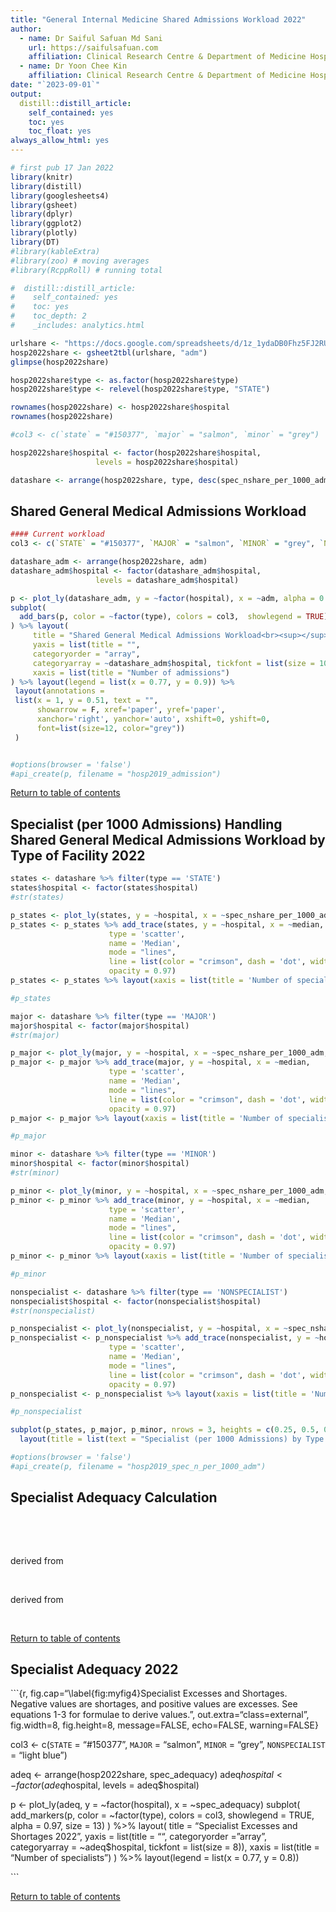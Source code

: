 ```yaml
---
title: "General Internal Medicine Shared Admissions Workload 2022"
author:
  - name: Dr Saiful Safuan Md Sani 
    url: https://saifulsafuan.com
    affiliation: Clinical Research Centre & Department of Medicine Hospital Kuala Lumpur
  - name: Dr Yoon Chee Kin
    affiliation: Clinical Research Centre & Department of Medicine Hospital Pulau Pinang
date: "`2023-09-01`"
output:
  distill::distill_article:
    self_contained: yes
    toc: yes
    toc_float: yes
always_allow_html: yes
---
```



```r
# first pub 17 Jan 2022
library(knitr)
library(distill)
library(googlesheets4)
library(gsheet)
library(dplyr)
library(ggplot2)
library(plotly)
library(DT)
#library(kableExtra)
#library(zoo) # moving averages
#library(RcppRoll) # running total

#  distill::distill_article:
#    self_contained: yes
#    toc: yes
#    toc_depth: 2
#    _includes: analytics.html

```
```r
urlshare <- "https://docs.google.com/spreadsheets/d/1z_1ydaDB0Fhz5FJ2RUtfKb_0bYafuhtebDP3y9L2-vo/edit#gid=1618837026" ### 
hosp2022share <- gsheet2tbl(urlshare, "adm") 
glimpse(hosp2022share)
```

```r
hosp2022share$type <- as.factor(hosp2022share$type)
hosp2022share$type <- relevel(hosp2022share$type, "STATE")

rownames(hosp2022share) <- hosp2022share$hospital
rownames(hosp2022share)

#col3 <- c(`state` = "#150377", `major` = "salmon", `minor` = "grey")

hosp2022share$hospital <- factor(hosp2022share$hospital,
                   levels = hosp2022share$hospital)

datashare <- arrange(hosp2022share, type, desc(spec_nshare_per_1000_adm))
```
## Shared General Medical Admissions Workload
```r
#### Current workload
col3 <- c(`STATE` = "#150377", `MAJOR` = "salmon", `MINOR` = "grey", `NONSPECIALIST` = "light blue")

datashare_adm <- arrange(hosp2022share, adm)
datashare_adm$hospital <- factor(datashare_adm$hospital,
                   levels = datashare_adm$hospital)

p <- plot_ly(datashare_adm, y = ~factor(hospital), x = ~adm, alpha = 0.97, size = 7)
subplot(
  add_bars(p, color = ~factor(type), colors = col3,  showlegend = TRUE) 
) %>% layout(
     title = "Shared General Medical Admissions Workload<br><sup></sup>",
     yaxis = list(title = "",
     categoryorder = "array",
     categoryarray = ~datashare_adm$hospital, tickfont = list(size = 10)),
     xaxis = list(title = "Number of admissions")
) %>% layout(legend = list(x = 0.77, y = 0.9)) %>% 
 layout(annotations = 
 list(x = 1, y = 0.51, text = "", 
      showarrow = F, xref='paper', yref='paper', 
      xanchor='right', yanchor='auto', xshift=0, yshift=0,
      font=list(size=12, color="grey"))
 )


#options(browser = 'false')
#api_create(p, filename = "hosp2019_admission")
```
<a href="#top">Return to table of contents</a>

\pagebreak

## Specialist (per 1000 Admissions) Handling Shared General Medical Admissions Workload by Type of Facility 2022
```r
states <- datashare %>% filter(type == 'STATE')
states$hospital <- factor(states$hospital)
#str(states)

p_states <- plot_ly(states, y = ~hospital, x = ~spec_nshare_per_1000_adm, type = 'bar',  name = 'States', color = ~factor(type), colors = col3)
p_states <- p_states %>% add_trace(states, y = ~hospital, x = ~median, 
                      type = 'scatter', 
                      name = 'Median',
                      mode = "lines", 
                      line = list(color = "crimson", dash = 'dot', width = 7), 
                      opacity = 0.97)
p_states <- p_states %>% layout(xaxis = list(title = 'Number of specialists per 1000 admissions'), yaxis = list(title = '', categoryorder = "total ascending", tickfont = list(size = 8)))

#p_states

major <- datashare %>% filter(type == 'MAJOR')
major$hospital <- factor(major$hospital)
#str(major)

p_major <- plot_ly(major, y = ~hospital, x = ~spec_nshare_per_1000_adm, type = 'bar',  name = 'Major', color = ~factor(type), colors = col3)
p_major <- p_major %>% add_trace(major, y = ~hospital, x = ~median, 
                      type = 'scatter', 
                      name = 'Median',
                      mode = "lines", 
                      line = list(color = "crimson", dash = 'dot', width = 7), 
                      opacity = 0.97)
p_major <- p_major %>% layout(xaxis = list(title = 'Number of specialists per 1000 admissions'), yaxis = list(title = '', categoryorder = "total ascending", tickfont = list(size = 8)))

#p_major

minor <- datashare %>% filter(type == 'MINOR')
minor$hospital <- factor(minor$hospital)
#str(minor)

p_minor <- plot_ly(minor, y = ~hospital, x = ~spec_nshare_per_1000_adm, type = 'bar',  name = 'Minor', color = ~factor(type), colors = col3)
p_minor <- p_minor %>% add_trace(minor, y = ~hospital, x = ~median, 
                      type = 'scatter', 
                      name = 'Median',
                      mode = "lines", 
                      line = list(color = "crimson", dash = 'dot', width = 7), 
                      opacity = 0.97)
p_minor <- p_minor %>% layout(xaxis = list(title = 'Number of specialists per 1000 admissions'), yaxis = list(title = '', categoryorder = "total ascending", tickfont = list(size = 8)))

#p_minor

nonspecialist <- datashare %>% filter(type == 'NONSPECIALIST')
nonspecialist$hospital <- factor(nonspecialist$hospital)
#str(nonspecialist)

p_nonspecialist <- plot_ly(nonspecialist, y = ~hospital, x = ~spec_nshare_per_1000_adm, type = 'bar',  name = 'Nonspecialist', color = ~factor(type), colors = col3)
p_nonspecialist <- p_nonspecialist %>% add_trace(nonspecialist, y = ~hospital, x = ~median, 
                      type = 'scatter', 
                      name = 'Median',
                      mode = "lines", 
                      line = list(color = "crimson", dash = 'dot', width = 7), 
                      opacity = 0.97)
p_nonspecialist <- p_nonspecialist %>% layout(xaxis = list(title = 'Number of specialists per 1000 admissions'), yaxis = list(title = '', categoryorder = "total ascending", tickfont = list(size = 8)))

#p_nonspecialist
```

```r
subplot(p_states, p_major, p_minor, nrows = 3, heights = c(0.25, 0.5, 0.25), shareX = TRUE, shareY = TRUE) %>% 
  layout(title = list(text = "Specialist (per 1000 Admissions) by Type of Facility 2022"))

#options(browser = 'false')
#api_create(p, filename = "hosp2019_spec_n_per_1000_adm")
```

## Specialist Adequacy Calculation

<br> 

\begin{equation}
{Adequacy = {Number\;of\;specialists}_{Actual} - {Number\;of\;specialists}_{Median}}
(\#eq:Adeq)
\end{equation}

<br>

derived from 

\begin{equation}
{{Number\;of\; specialists}_{Median} = {Manpower\;Rate}_{Median} \times  \left( \displaystyle \frac{Admissions}{1000}\right) }
(\#eq:MRn)
\end{equation} 

<br>

derived from

\begin{equation}
{Manpower\;Rate = {Number\;of\; specialists} \div \left( \displaystyle \frac{Admissions}{1000}\right) }
(\#eq:MR)
\end{equation} 

<br>

<a href="#top">Return to table of contents</a>

\pagebreak

## Specialist Adequacy 2022
```{r, fig.cap="\\label{fig:myfig4}Specialist Excesses and Shortages. Negative values are shortages, and positive values are excesses. See equations 1-3 for formulae to derive values.", out.extra="class=external",  fig.width=8, fig.height=8, message=FALSE, echo=FALSE, warning=FALSE}

col3 <- c(`STATE` = "#150377", `MAJOR` = "salmon", `MINOR` = "grey", `NONSPECIALIST` = "light blue")

adeq <- arrange(hosp2022share, spec_adequacy)
adeq$hospital <- factor(adeq$hospital,
                   levels = adeq$hospital)

p <- plot_ly(adeq, y = ~factor(hospital), x = ~spec_adequacy)
subplot(
  add_markers(p, color = ~factor(type), colors = col3,  showlegend = TRUE, alpha = 0.97, size = 13) 
) %>% layout(
     title = "Specialist Excesses and Shortages 2022",
     yaxis = list(title = "",
     categoryorder = "array",
     categoryarray = ~adeq$hospital, tickfont = list(size = 8)),
     xaxis = list(title = "Number of specialists")
) %>% layout(legend = list(x = 0.77, y = 0.8))

```
<br>

<a href="#top">Return to table of contents</a>